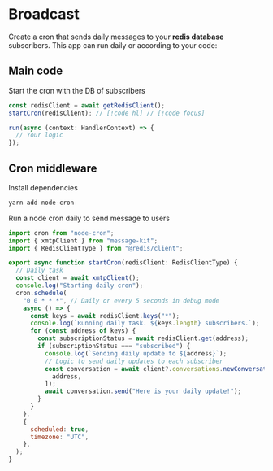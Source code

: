 # Broadcast

Create a cron that sends daily messages to your **redis database** subscribers. This app can run daily or according to your code:

## Main code

Start the cron with the DB of subscribers

```jsx [src/index.ts]
const redisClient = await getRedisClient();
startCron(redisClient); // [!code hl] // [!code focus]

run(async (context: HandlerContext) => {
  // Your logic
});
```

## Cron middleware

Install dependencies

```bash [cmd]
yarn add node-cron
```

Run a node cron daily to send message to users

```jsx [src/lib/cron.ts]
import cron from "node-cron";
import { xmtpClient } from "message-kit";
import { RedisClientType } from "@redis/client";

export async function startCron(redisClient: RedisClientType) {
  // Daily task
  const client = await xmtpClient();
  console.log("Starting daily cron");
  cron.schedule(
    "0 0 * * *", // Daily or every 5 seconds in debug mode
    async () => {
      const keys = await redisClient.keys("*");
      console.log(`Running daily task. ${keys.length} subscribers.`);
      for (const address of keys) {
        const subscriptionStatus = await redisClient.get(address);
        if (subscriptionStatus === "subscribed") {
          console.log(`Sending daily update to ${address}`);
          // Logic to send daily updates to each subscriber
          const conversation = await client?.conversations.newConversation([
            address,
          ]);
          await conversation.send("Here is your daily update!");
        }
      }
    },
    {
      scheduled: true,
      timezone: "UTC",
    },
  );
}
```
